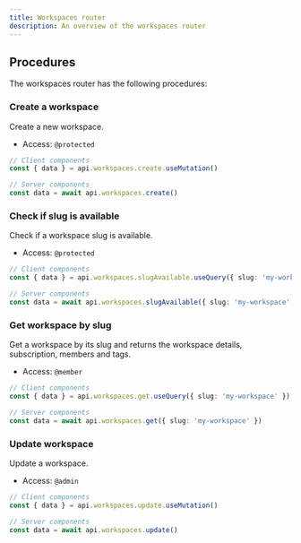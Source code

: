 ```yaml
---
title: Workspaces router
description: An overview of the workspaces router
---
```


## Procedures

The workspaces router has the following procedures:

### Create a workspace

Create a new workspace.

- Access: `@protected`

```typescript
// Client components
const { data } = api.workspaces.create.useMutation()

// Server components
const data = await api.workspaces.create()
```

### Check if slug is available

Check if a workspace slug is available.

- Access: `@protected`

```typescript
// Client components
const { data } = api.workspaces.slugAvailable.useQuery({ slug: 'my-workspace' })

// Server components
const data = await api.workspaces.slugAvailable({ slug: 'my-workspace' })
```

### Get workspace by slug

Get a workspace by its slug and returns the workspace details, subscription, members and tags.

- Access: `@member`

```typescript
// Client components
const { data } = api.workspaces.get.useQuery({ slug: 'my-workspace' })

// Server components
const data = await api.workspaces.get({ slug: 'my-workspace' })
```

### Update workspace

Update a workspace.

- Access: `@admin`

```typescript
// Client components
const { data } = api.workspaces.update.useMutation()

// Server components
const data = await api.workspaces.update()
```
